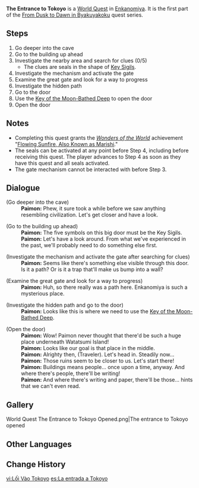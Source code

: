 {{Quest Infobox
|image         = World Quest The Entrance to Tokoyo.png
|type          = World
|region        = Inazuma
|area          = Enkanomiya
|chapter       = From Dusk to Dawn in Byakuyakoku
|summary       = Upon activating the gate and opening the door, the [[Traveler]] and [[Paimon]] discover the vast area of [[Enkanomiya]].
|requirement   = 
|characters    = Paimon; Traveler
|startLocation = [[Enkanomiya]]
|prev          = The Still Water's Flow
|next          = The Subterranean Trials of Drake and Serpent
|exp           = 200
|mora          = 20,000
|primogems     = 30
|other         = {{Card|Hero's Wit|2}}
}}
'''The Entrance to Tokoyo''' is a [[World Quest]] in [[Enkanomiya]]. It is the first part of the [[From Dusk to Dawn in Byakuyakoku]] quest series.

==Steps==
# Go deeper into the cave
# Go to the building up ahead
# Investigate the nearby area and search for clues (0/5)
#* The clues are seals in the shape of [[Key Sigil]]s.
# Investigate the mechanism and activate the gate
# Examine the great gate and look for a way to progress
# Investigate the hidden path
# Go to the door
# Use the [[Key of the Moon-Bathed Deep]] to open the door
# Open the door

==Notes==
* Completing this quest grants the ''[[Wonders of the World]]'' achievement "[[Flowing Sunfire, Also Known as Marishi]]."
* The seals can be activated at any point before Step 4, including before receiving this quest. The player advances to Step 4 as soon as they have this quest and all seals activated.
* The gate mechanism cannot be interacted with before Step 3.

==Dialogue==
{{Quest Description|After passing through The Moon-Bathed Deep, you come to a land that is foreign to you. You see no sign of any civilization at all, and so you decide to investigate further.}}
{{Dialogue start}}
;(Go deeper into the cave)
:'''Paimon:''' Phew, it sure took a while before we saw anything resembling civilization. Let's get closer and have a look.

;(Go to the building up ahead)
:'''Paimon:''' The five symbols on this big door must be the Key Sigils.
:'''Paimon:''' Let's have a look around. From what we've experienced in the past, we'll probably need to do something else first.

;(Investigate the mechanism and activate the gate after searching for clues)
:'''Paimon:''' Seems like there's something else visible through this door. Is it a path? Or is it a trap that'll make us bump into a wall?

;(Examine the great gate and look for a way to progress)
:'''Paimon:''' Huh, so there really was a path here. Enkanomiya is such a mysterious place.

;(Investigate the hidden path and go to the door)
:'''Paimon:''' Looks like this is where we need to use the [[Key of the Moon-Bathed Deep]].

;(Open the door)
:'''Paimon:''' Wow! Paimon never thought that there'd be such a huge place underneath Watatsumi Island!
:'''Paimon:''' Looks like our goal is that place in the middle.
:'''Paimon:''' Alrighty then, (Traveler). Let's head in. Steadily now...
:'''Paimon:''' Those ruins seem to be closer to us. Let's start there!
:'''Paimon:''' Buildings means people... once upon a time, anyway. And where there's people, there'll be writing!
:'''Paimon:''' And where there's writing and paper, there'll be those... hints that we can't even read.
{{Dialogue end}}

==Gallery==
<gallery hideaddbutton="true" captionalign="center">
World Quest The Entrance to Tokoyo Opened.png|The entrance to Tokoyo opened
</gallery>

==Other Languages==
{{Other Languages
|en      = The Entrance to Tokoyo
|zhs     = 常世入口
|zhs_rm  = Chángshì Rùkǒu
|zht     = 常世入口
|zht_rm  = Chángshì Rùkǒu
|zh_tl   = Tokoyo's Entrance
|ja      = 常世の入り口
|ja_rm   = Tokoyo no Iriguchi
|ja_tl   = Tokoyo's Entrance
|ko      = 영원의 입구
|ko_rm   = Yeongwon-ui Ipgu
|ko_tl   = Entrance of Eternal
|es      = La entrada a Tokoyo
|es_tl   = The Entrance to Tokoyo
|fr      = L'entrée vers Tokoyo
|fr_tl   = The Entrance to Tokoyo
|ru      = Вход в Токоё
|ru_tl   = 
|th      = ทางเข้าสู่ Tokoyo
|th_rm   = Thang Khao Su Tokoyo
|th_tl   = The Entrance to Tokoyo
|vi      = Lối Vào Tokoyo
|vi_tl   = Entrance to Tokoyo
|de      = Der Eingang zu Tokoyo
|de_tl   = The Entrance to Tokoyo
|id      = Pintu Masuk ke Tokoyo
|id_tl   = Entrance to Tokoyo
|pt      = A Entrada de Tokoyo
|pt_tl   = The Entrance of Tokoyo
}}

==Change History==
{{Change History|2.4}}

[[vi:Lối Vào Tokoyo]]
[[es:La entrada a Tokoyo]]